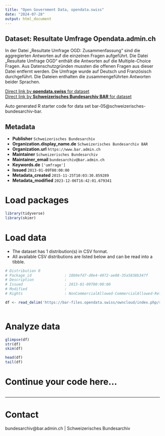 ```yaml
---
title: "Open Government Data, opendata.swiss"
date: "2024-07-28"
output: html_document
---
```


## Dataset: Resultate Umfrage Opendata.admin.ch

In der Datei „Resultate Umfrage OGD: Zusammenfassung“ sind die aggregierten Antworten auf die einzelnen Fragen aufgeführt. Die Datei „Resultate Umfrage OGD“ enthält die Antworten auf die Multiple-Choice Fragen. Aus Datenschutzgründen mussten die offenen Fragen aus dieser Datei entfernt werden. Die Umfrage wurde auf Deutsch und Französisch durchgeführt. Die Dateien enthalten die zusammengeführten Antworten beider Sprachen. 

[Direct link by **opendata.swiss** for dataset](https://opendata.swiss/de/dataset/results-of-the-opendata-admin-ch-survey)<br>
[Direct link by **Schweizerisches Bundesarchiv BAR** for dataset]()

Auto generated R starter code for data set bar-05@schweizerisches-bundesarchiv-bar.

## Metadata

- **Publisher** `Schweizerisches Bundesarchiv`
- **Organization.display_name.de** `Schweizerisches Bundesarchiv BAR`
- **Organization.url** `https://www.bar.admin.ch`
- **Maintainer** `Schweizerisches Bundesarchiv`
- **Maintainer_email** `bundesarchiv@bar.admin.ch`
- **Keywords.de** `['umfrage']`
- **Issued** `2013-01-09T00:00:00`
- **Metadata_created** `2015-11-25T10:03:30.859289`
- **Metadata_modified** `2023-12-06T16:42:01.679341`


# Load packages

```r

library(tidyverse)
library(skimr)

```

# Load data

-   The dataset has 1 distribution(s) in CSV format.
-   All available CSV distributions are listed below and can be read into a tibble.

```r

# Distribution 0
# Package_id               : 18b9efd7-d0e4-4072-ae08-35a5838b347f
# Description              : 
# Issued                   : 2013-01-09T00:00:00
# Modified                 : 
# Rights                   : NonCommercialAllowed-CommercialAllowed-ReferenceNotRequired

df <- read_delim('https://bar-files.opendata.swiss/owncloud/index.php/s/yiiBDna1d3VyChE')



```

# Analyze data

```r

glimpse(df)
str(df)
skim(df)

head(df)
tail(df)

```

# Continue your code here...

```r

```

------------------------------------------------------------------------

# Contact

bundesarchiv@bar.admin.ch | Schweizerisches Bundesarchiv
